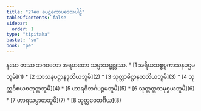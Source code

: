 ```yaml
---
title: "27ပေ ပေဋကောပဒေသပါဠိ"
tableOfContents: false
sidebar:
  order: 1
type: "tipitaka"
basket: "su"
book: "pe"
---
```


<Paragraph number="1" type="center" book="pe">
နမော တဿ ဘဂဝတော အရဟတော သမ္မာသမ္ဗုဒ္ဓဿ.

</Paragraph>

<TableOfContents book="pe" section="27">
* [1 အရိယသစ္စပ္ပကာသနပဌမဘူမိ](1)
* [2 သာသနပဋ္ဌာနဒုတိယဘူမိ](2)
* [3 သုတ္တာဓိဋ္ဌာနတတိယဘူမိ](3)
* [4 သုတ္တဝိစယစတုတ္ထဘူမိ](4)
* [5 ဟာရဝိဘင်္ဂပဉ္စမဘူမိ](5)
* [6 သုတ္တတ္ထသမုစ္စယဘူမိ](6)
* [7 ဟာရသမ္ပာတဘူမိ](7)
* [8 သုတ္တဝေဘင်္ဂိယ](8)
</TableOfContents>
